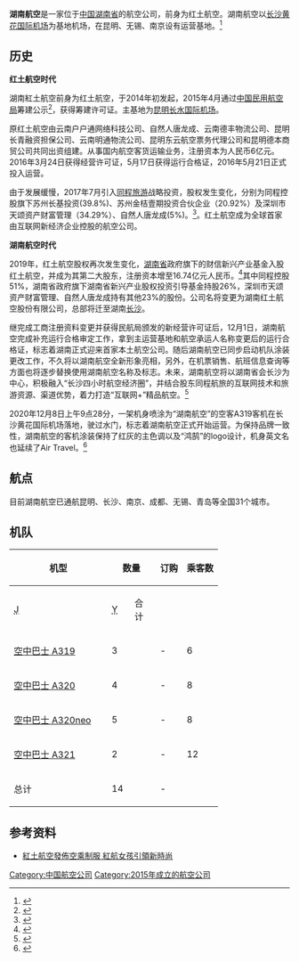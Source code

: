 {{Airline infobox
|airline=湖南航空<br>Air Travel
|logo=湖南航空logo.png
|logo_size=
|fleet_size=16
|destinations=21
|IATA=A6
|ICAO=OTC
|callsign=Air Travel/乐程<ref>{{cite web |author1=湖南航空股份有限公司 |title=湖南航空简介 |url=https://www.a6air.com/company/introduction |accessdate=2021-04-21}}</ref>
|company_name=湖南航空股份有限公司
|founded={{Start date and age|2014|4|16}}
|headquarters={{CHN}}[[湖南省|湖南省]][[长沙市|长沙市]][[长沙县|长沙县]][[黄花镇|黄花镇]]
|key_people=
|hubs={{Flagicon|CHN}}[[长沙黄花国际机场|长沙黄花国际机场]]
|website={{URL|http://www.a6air.com/}}
}}

'''湖南航空'''是一家位于[[中华人民共和国|中国]][[湖南省|湖南省]]的航空公司，前身为红土航空。湖南航空以[[长沙黄花国际机场|长沙黄花国际机场]]为基地机场，在昆明、无锡、南京设有运营基地。<ref>{{Cite web |url=http://www.redair.cn/notice/toHelp |title=红土航空简介 |accessdate=2016-03-16 |archive-date=2016-03-19 |archive-url=https://web.archive.org/web/20160319152332/http://www.redair.cn/notice/toHelp |dead-url=no }}</ref>

==历史==
'''红土航空时代'''

湖南紅土航空前身为红土航空，于2014年初发起，2015年4月通过[[中国民用航空局|中国民用航空局]]筹建公示<ref>{{Cite web |url=http://www.caac.gov.cn/XXGK/XXGK/TZTG/201511/t20151105_11079.html |title=关于拟批准云南红土航空股份公司筹建的公示 |accessdate=2016-03-16 |archive-date=2016-03-24 |archive-url=https://web.archive.org/web/20160324081349/http://www.caac.gov.cn/XXGK/XXGK/TZTG/201511/t20151105_11079.html |dead-url=no }}</ref>，获得筹建许可证。主基地为[[昆明长水国际机场|昆明长水国际机场]]。

原红土航空由云南户户通网络科技公司、自然人唐龙成、云南德丰物流公司、昆明长青融资担保公司、云南明通物流公司、昆明东云航空票务代理公司和昆明德本商贸公司共同出资组建。从事国内航空客货运输业务，注册资本为人民币6亿元。2016年3月24日获得经营许可证，5月17日获得运行合格证，2016年5月21日正式投入运营。

由于发展缓慢，2017年7月引入[[同程旅游|同程旅游]]战略投资，股权发生变化，分别为同程控股旗下苏州长基投资(39.8%)、苏州金桔壹期投资合伙企业（20.92%）及深圳市天颂资产财富管理（34.29%）、自然人唐龙成(5%)。<ref>{{Cite web |url=http://www.xmyzl.com/?mod=jidui_show&id=161&typeid=44 |title=关于股权变更 |access-date=2020-02-28 |archive-date=2020-06-07 |archive-url=https://web.archive.org/web/20200607104159/http://www.xmyzl.com/?mod=jidui_show&id=161&typeid=44 |dead-url=no }}</ref>。红土航空成为全球首家由互联网新经济企业控股的航空公司。

'''湖南航空时代'''

2019年，红土航空股权再次发生变化，[[湖南省|湖南省]]政府旗下的财信新兴产业基金入股红土航空，并成为其第二大股东，注册资本增至16.74亿元人民币。<ref>{{cite web |author1=陈姗姗 |title=湖南政府入股，红土航空“迁址”湖南 |url=https://www.yicai.com/news/100685329.html |website=第一财经 |accessdate=2020-07-02 |archive-date=2020-08-13 |archive-url=https://web.archive.org/web/20200813022952/https://www.yicai.com/news/100685329.html |dead-url=no }}</ref>其中同程控股51%，湖南省政府旗下湖南省新兴产业股权投资引导基金持股26%，深圳市天颂资产财富管理、自然人唐龙成持有其他23%的股份。公司名将变更为湖南红土航空股份有限公司，总部将迁至湖南[[长沙|长沙]]。

继完成工商注册资料变更并获得民航局颁发的新经营许可证后，12月1日，湖南航空完成补充运行合格审定工作，拿到主运营基地和航空承运人名称变更后的运行合格证，标志着湖南正式迎来首家本土航空公司。随后湖南航空已同步启动机队涂装更改工作，不久将以湖南航空全新形象亮相，另外，在机票销售、航班信息查询等方面也将逐步替换使用湖南航空名称及标志。未来，湖南航空将以湖南省会长沙为中心，积极融入“长沙四小时航空经济圈”，并结合股东同程航旅的互联网技术和旅游资源、渠道优势，着力打造“互联网+”精品航空。<ref>{{cite web |author1=高雅娜、何丹 |title=湖南正式迎来首家本土航空公司 |url=http://www.caacnews.com.cn/1/6/202012/t20201202_1315483.html |website=中国民航网 |accessdate=2020-12-02}}</ref>

2020年12月8日上午9点28分，一架机身喷涂为“湖南航空”的空客A319客机在长沙黄花国际机场落地，驶过水门，标志着湖南航空正式开始运营。为保持品牌一致性，湖南航空的客机涂装保持了红灰的主色调以及“鸿鹄”的logo设计，机身英文名也延续了Air Travel。<ref>{{cite web |author1=首架湖南航空涂装飞机亮相 长沙黄花机场“过水门”迎接 |title=首架湖南航空涂装飞机亮相 长沙黄花机场“过水门”迎接 |url=http://www.caacnews.com.cn/1/5/202012/t20201208_1315852.html |website=中国民航网 |accessdate=2020-12-08}}</ref>

==航点==

目前湖南航空已通航昆明、长沙、南京、成都、无锡、青岛等全国31个城市。

== 机队 ==
{| class="toccolours" border="1" cellpadding="6" style="border-collapse: collapse;text-align:center"
|- style="background:skyblue"
! rowspan="2" style="width:160px;" |机型
! colspan="2" rowspan="2" |数量
! rowspan="2" |订购
! colspan="3" |乘客数
! rowspan="2" |备注
|- style="background:skyblue"
! style="width:25px;" |<abbr title="商务舱">J</abbr>
! style="width:25px;" |<abbr title="经济舱">Y</abbr>
! style="width:30px;" |合计
|-
|[[空中客车A319|空中巴士 A319]]
| colspan="2" |3
| -
|6
|126
|132
|（B-303T/B-305L/B-306C）
|-
|[[空中客车A320|空中巴士 A320]]
| colspan="2" |4
| -
|8
|162
|170
|（B-300Z/B-8432/B-302Y/B-303M）
|-
|[[空中客车A320neo|空中巴士 A320neo]]
| colspan="2" |5
| -
|8
|162
|170
|（B-30A2/B-30AM/B-30AN/B-30EH/B-321U）
|-
|[[空中客车A321|空中巴士 A321]]
| colspan="2" |2
| -
|12
|190
|202
|(B-8318/B-8285)
|-
!总计
! colspan="2" |14
!-
! colspan="3" |
!<ref>{{Cite web |url=http://xw.kunming.cn/a/2015-12/23/content_4126847.htm |title=云南红土航空首架飞机抵达昆明 |access-date=2016-03-16 |archive-url=https://web.archive.org/web/20160321191519/http://xw.kunming.cn/a/2015-12/23/content_4126847.htm |archive-date=2016-03-21 |dead-url=yes }}</ref><ref>{{Cite news|url=http://society.yunnan.cn/system/2018/12/21/030161294.shtml|title=云南红土航空迎来第八架飞机加盟|author=彭锡|date=2018年12月21日 20:28:00|work=云南网|accessdate=|archive-date=2019年1月13日|archive-url=https://web.archive.org/web/20190113182303/http://society.yunnan.cn/system/2018/12/21/030161294.shtml|dead-url=no}}</ref>
|}

== 参考资料 ==
{{reflist}}
*[https://web.archive.org/web/20160403095750/http://news.sina.com.tw/article/20160303/16278934.html 紅土航空發佈空乘制服 紅航女孩引領新時尚]

{{中华人民共和国航空公司}}
[[Category:中国航空公司|Category:中国航空公司]]
[[Category:2015年成立的航空公司|Category:2015年成立的航空公司]]